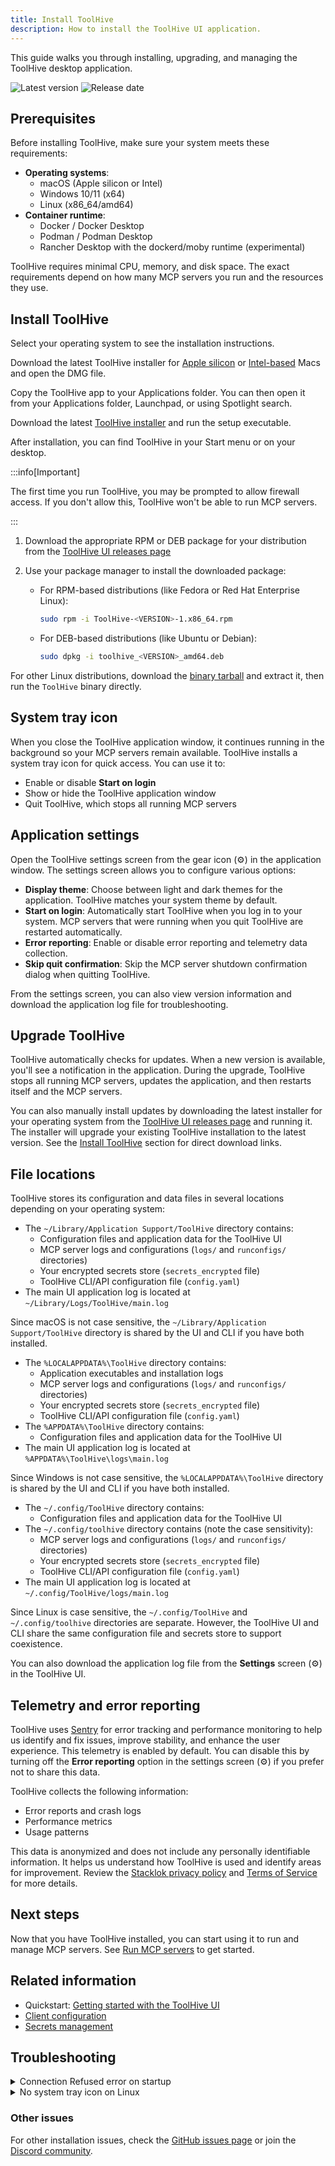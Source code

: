 ```yaml
---
title: Install ToolHive
description: How to install the ToolHive UI application.
---
```



This guide walks you through installing, upgrading, and managing the ToolHive
desktop application.

![Latest version](https://img.shields.io/github/v/release/stacklok/toolhive-studio?style=for-the-badge&label=Latest%20version&color=097aff)
![Release date](https://img.shields.io/github/release-date/stacklok/toolhive-studio?display_date=published_at&style=for-the-badge&label=Released&color=097aff)

## Prerequisites

Before installing ToolHive, make sure your system meets these requirements:

- **Operating systems**:
  - macOS (Apple silicon or Intel)
  - Windows 10/11 (x64)
  - Linux (x86_64/amd64)
- **Container runtime**:
  - Docker / Docker Desktop
  - Podman / Podman Desktop
  - Rancher Desktop with the dockerd/moby runtime (experimental)

ToolHive requires minimal CPU, memory, and disk space. The exact requirements
depend on how many MCP servers you run and the resources they use.

## Install ToolHive

Select your operating system to see the installation instructions.

<Tabs groupId='os' queryString='os'>
<TabItem value='macos' label='macOS' default>

Download the latest ToolHive installer for
[Apple silicon](https://github.com/stacklok/toolhive-studio/releases/latest/download/ToolHive-arm64.dmg)
or
[Intel-based](https://github.com/stacklok/toolhive-studio/releases/latest/download/ToolHive-x64.dmg)
Macs and open the DMG file.

Copy the ToolHive app to your Applications folder. You can then open it from
your Applications folder, Launchpad, or using Spotlight search.

</TabItem>
<TabItem value='windows' label='Windows'>

Download the latest
[ToolHive installer](https://github.com/stacklok/toolhive-studio/releases/latest/download/ToolHive.Setup.exe)
and run the setup executable.

After installation, you can find ToolHive in your Start menu or on your desktop.

:::info[Important]

The first time you run ToolHive, you may be prompted to allow firewall access.
If you don't allow this, ToolHive won't be able to run MCP servers.

:::

</TabItem>
<TabItem value='linux' label='Linux'>

1. Download the appropriate RPM or DEB package for your distribution from the
   [ToolHive UI releases page](https://github.com/stacklok/toolhive-studio/releases/latest)

2. Use your package manager to install the downloaded package:
   - For RPM-based distributions (like Fedora or Red Hat Enterprise Linux):

     ```bash
     sudo rpm -i ToolHive-<VERSION>-1.x86_64.rpm
     ```

   - For DEB-based distributions (like Ubuntu or Debian):

     ```bash
     sudo dpkg -i toolhive_<VERSION>_amd64.deb
     ```

For other Linux distributions, download the
[binary tarball](https://github.com/stacklok/toolhive-studio/releases/latest/download/toolhive-studio-linux-x64.tar.gz)
and extract it, then run the `ToolHive` binary directly.

</TabItem>
</Tabs>

## System tray icon

When you close the ToolHive application window, it continues running in the
background so your MCP servers remain available. ToolHive installs a system tray
icon for quick access. You can use it to:

- Enable or disable **Start on login**
- Show or hide the ToolHive application window
- Quit ToolHive, which stops all running MCP servers

## Application settings

Open the ToolHive settings screen from the gear icon (⚙️) in the application
window. The settings screen allows you to configure various options:

- **Display theme**: Choose between light and dark themes for the application.
  ToolHive matches your system theme by default.
- **Start on login**: Automatically start ToolHive when you log in to your
  system. MCP servers that were running when you quit ToolHive are restarted
  automatically.
- **Error reporting**: Enable or disable error reporting and telemetry data
  collection.
- **Skip quit confirmation**: Skip the MCP server shutdown confirmation dialog
  when quitting ToolHive.

From the settings screen, you can also view version information and download the
application log file for troubleshooting.

## Upgrade ToolHive

ToolHive automatically checks for updates. When a new version is available,
you'll see a notification in the application. During the upgrade, ToolHive stops
all running MCP servers, updates the application, and then restarts itself and
the MCP servers.

You can also manually install updates by downloading the latest installer for
your operating system from the
[ToolHive UI releases page](https://github.com/stacklok/toolhive-studio/releases/latest)
and running it. The installer will upgrade your existing ToolHive installation
to the latest version. See the [Install ToolHive](#install-toolhive) section for
direct download links.

## File locations

ToolHive stores its configuration and data files in several locations depending
on your operating system:

<Tabs groupId='os' queryString='os'>
<TabItem value='macos' label='macOS' default>

- The `~/Library/Application Support/ToolHive` directory contains:
  - Configuration files and application data for the ToolHive UI
  - MCP server logs and configurations (`logs/` and `runconfigs/` directories)
  - Your encrypted secrets store (`secrets_encrypted` file)
  - ToolHive CLI/API configuration file (`config.yaml`)
- The main UI application log is located at `~/Library/Logs/ToolHive/main.log`

Since macOS is not case sensitive, the `~/Library/Application Support/ToolHive`
directory is shared by the UI and CLI if you have both installed.

</TabItem>
<TabItem value='windows' label='Windows'>

- The `%LOCALAPPDATA%\ToolHive` directory contains:
  - Application executables and installation logs
  - MCP server logs and configurations (`logs/` and `runconfigs/` directories)
  - Your encrypted secrets store (`secrets_encrypted` file)
  - ToolHive CLI/API configuration file (`config.yaml`)
- The `%APPDATA%\ToolHive` directory contains:
  - Configuration files and application data for the ToolHive UI
- The main UI application log is located at `%APPDATA%\ToolHive\logs\main.log`

Since Windows is not case sensitive, the `%LOCALAPPDATA%\ToolHive` directory is
shared by the UI and CLI if you have both installed.

</TabItem>
<TabItem value='linux' label='Linux'>

- The `~/.config/ToolHive` directory contains:
  - Configuration files and application data for the ToolHive UI
- The `~/.config/toolhive` directory contains (note the case sensitivity):
  - MCP server logs and configurations (`logs/` and `runconfigs/` directories)
  - Your encrypted secrets store (`secrets_encrypted` file)
  - ToolHive CLI/API configuration file (`config.yaml`)
- The main UI application log is located at `~/.config/ToolHive/logs/main.log`

Since Linux is case sensitive, the `~/.config/ToolHive` and `~/.config/toolhive`
directories are separate. However, the ToolHive UI and CLI share the same
configuration file and secrets store to support coexistence.

</TabItem>
</Tabs>

You can also download the application log file from the **Settings** screen (⚙️)
in the ToolHive UI.

## Telemetry and error reporting

ToolHive uses [Sentry](https://sentry.io/welcome/) for error tracking and
performance monitoring to help us identify and fix issues, improve stability,
and enhance the user experience. This telemetry is enabled by default. You can
disable this by turning off the **Error reporting** option in the settings
screen (⚙️) if you prefer not to share this data.

ToolHive collects the following information:

- Error reports and crash logs
- Performance metrics
- Usage patterns

This data is anonymized and does not include any personally identifiable
information. It helps us understand how ToolHive is used and identify areas for
improvement. Review the
[Stacklok privacy policy](https://www.iubenda.com/privacy-policy/29074746) and
[Terms of Service](https://stacklok.com/terms-of-service) for more details.

## Next steps

Now that you have ToolHive installed, you can start using it to run and manage
MCP servers. See [Run MCP servers](./run-mcp-servers.md) to get started.

## Related information

- Quickstart:
  [Getting started with the ToolHive UI](../tutorials/quickstart-ui.mdx)
- [Client configuration](./client-configuration.mdx)
- [Secrets management](./secrets-management.md)

## Troubleshooting

<details>
<summary>Connection Refused error on startup</summary>

If you see a "Connection Refused" error when starting ToolHive, your container
runtime (Docker or Podman) is likely not installed, not running, or not
configured correctly.

Follow the instructions in the error message to install or start your container
runtime. For example, if you're using Docker Desktop, make sure it's running and
that the Docker daemon is active.

If the retry button doesn't work, restart ToolHive.

</details>

<details>
<summary>No system tray icon on Linux</summary>

Recent versions of Fedora Linux and other distributions have removed the
AppIndicator extension from their default installations. ToolHive requires this
extension for the system tray icon to work properly.

On Fedora, install the `gnome-shell-extension-appindicator` package:

```bash
sudo dnf install gnome-shell-extension-appindicator
```

You'll need to log out and log back in to activate the extension.

Alternatively, install the
[Extension Manager](https://github.com/mjakeman/extension-manager) app. It's
available as a native package in many distributions, or you can install it from
[Flathub](https://flathub.org/apps/com.mattjakeman.ExtensionManager). Then, use
Extension Manager to install the
[AppIndicator](https://extensions.gnome.org/extension/615/appindicator-support/)
extension (listed as "AppIndicator and KStatusNotifierItem Support").

The ToolHive icon should now appear in your system tray.

</details>

### Other issues

For other installation issues, check the
[GitHub issues page](https://github.com/stacklok/toolhive-studio/issues) or join
the [Discord community](https://discord.gg/stacklok).
